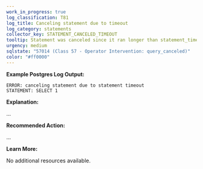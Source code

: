 ```yaml
---
work_in_progress: true
log_classification: T81
log_title: Canceling statement due to timeout
log_category: statements
collector_key: STATEMENT_CANCELED_TIMEOUT
tooltip: Statement was canceled since it ran longer than statement_timeout
urgency: medium
sqlstate: "57014 (Class 57 - Operator Intervention: query_canceled)"
color: "#ff0000"
---
```


**Example Postgres Log Output:**

```
ERROR: canceling statement due to statement timeout
STATEMENT: SELECT 1
```

**Explanation:**

...

**Recommended Action:**

...

**Learn More:**

No additional resources available.

